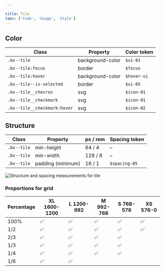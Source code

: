 ```yaml
---

title: Tile
tabs: ['Code', 'Usage', 'Style']
---
```


## Color

| Class                                                            | Property         | Color token |
| ---------------------------------------------------------------- | ---------------- | ----------- |
| `.bx--tile`                                                      | background-color | `$ui-01`    |
| `.bx--tile:focus`                                                | border           | `$focus`    |
| `.bx--tile:hover`                                                | background-color | `$hover-ui` |
| `.bx--tile--is-selected`                                         | border           | `$ui-05`    |
| `.bx--tile__chevron`                                             | svg              | `$icon-01`  |
| `.bx--tile__checkmark`                                           | svg              | `$icon-01`  |
| `.bx--tile__checkmark:hover`                                     | svg              | `$icon-02`  |

## Structure

| Class       | Property          | px / rem         | Spacing token |
| ----------- | ----------------- | ---------------- | ------------- |
| `.bx--tile` | min-height        | 64 / 4           | –             |
| `.bx--tile` | min-width         | 128 / 8          | –             |
| `.bx--tile` | padding (minimum) | 16 / 1           | `$spacing-05` |

<ImageComponent fixed="default" caption="Structure and spacing measurements for tile | px / rem">

![Structure and spacing measurements for tile](images/tile-style-2.png)

</ImageComponent>

### Proportions for grid

| Percentage | XL 1600-1200 | L 1200-992 | M 992-768 | S 768-576 | XS 576-0 |
| ---------- | ------------ | ---------- | --------- | --------- | -------- |
| 100%       | ✅           | ✅         | ✅        | ✅        | ✅       |
| 1/2        | ✅           | ✅         | ✅        | ✅        | ✅       |
| 2/3        | ✅           | ✅         | ✅        | ✅        |          |
| 1/3        | ✅           | ✅         | ✅        | ✅        |          |
| 1/4        | ✅           | ✅         | ✅        | ✅        |          |
| 1/6        | ✅           | ✅         |           |           |          |
